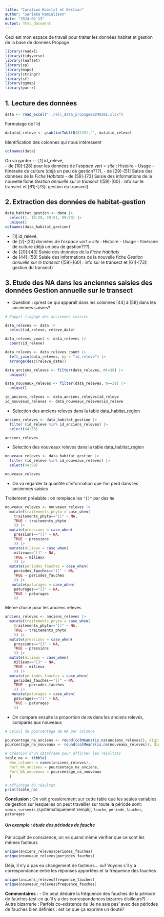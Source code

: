 ```yaml
---
title: "Curation Habitat et Gestion"
author: "Sariaka Ramialison"
date: "2024-02-13"
output: html_document
---
```


Ceci est mon espace de travail pour traiter les données habitat et gestion de la base de données Propage

```r
library(readxl)
library(tidyverse)
library(leaflet)
library(sp)
library(maps)
library(stringr)
library(sf)
library(ggmap)
library(purrr)
```


## 1. Lecture des données
```r
data <- read_excel("../all_data_propage20240201.xlsx")
```

Formatage de l'id

```r
data$id_releve <- gsub(intToUtf8(8239),"", data$id_releve)
```

Identification des colonnes qui nous intéressent
```r
colnames(data)
```

On va garder :
- [1] id_relevé,  
- de [10]-[28] pour les données de l'*espace vert* = *site* : Histoire - Usage - Itinéraire de culture (déjà un peu de gestion???),
- de [29]-[51] Saisie des données de la *Fiche Habitats* 
- de [59]-[73] Saisie des informations de la nouvelle fiche *Gestion annuelle sur le transect* ([59]-[60] : info sur le transect et [61]-[73]: gestion du transect) 

## 2. Extraction des données de habitat-gestion

```r
data_habitat_gestion <- data |>
  select(1, 10:28, 29:51, 59:73) |>
  unique()
colnames(data_habitat_gestion)
```

- [1] id_relevé,  
- de [2]-[20] données de l'*espace vert* = *site* : Histoire - Usage - Itinéraire de culture (déjà un peu de gestion???),
- de [20]-[43] Saisie des données de la *Fiche Habitats* 
- de [44]-[58] Saisie des informations de la nouvelle fiche *Gestion annuelle sur le transect* ([59]-[60] : info sur le transect et [61]-[73]: gestion du transect) 


## 3. Etude des NA dans les anciennes saisies des données Gestion annuelle sur le transect

+ Question : qu'est ce qui apparaît dans les colonnes [44] à [58] dans les anciennes saisies?


```r
# Rappel flagage des anciennes saisies

data_releves <- data |> 
  select(id_releve, releve_date) 

data_releves_count <- data_releves |>
  count(id_releve)

data_releves <- data_releves_count |>
  left_join(data_releves, by = "id_releve") |>
  arrange(desc(releve_date))

data_anciens_releves <- filter(data_releves, n!=39) |>
  unique()

data_nouveaux_releves <- filter(data_releves, n==39) |>
  unique()

id_anciens_releves <- data_anciens_releves$id_releve
id_nouveaux_releves <- data_nouveaux_releves$id_releve
```


+ Selection des anciens releves dans la table data_habitat_region

```r
anciens_releves <- data_habitat_gestion |> 
  filter (id_releve %in% id_anciens_releves) |>
  select(44:58)

anciens_releves
```


+ Selection des nouveaux releves dans la table data_habitat_region

```r
nouveaux_releves <- data_habitat_gestion |> 
  filter (id_releve %in% id_nouveaux_releves) |>
  select(44:58)

nouveaux_releves
```


+ On va regarder la quantité d'information que l'on perd dans les anciennes saisies

Traitement préalable : on remplace les `"[]"` par des `NA`

```r
nouveaux_releves <- nouveaux_releves |>
  mutate(traitements_phyto = case_when(
    traitements_phyto=="[]" ~ NA,
    TRUE ~ traitements_phyto
    )) |>
  mutate(pressions = case_when(
    pressions=="[]" ~ NA,
    TRUE ~ pressions
    )) |>
  mutate(milieux = case_when(
    milieux=="[]" ~ NA,
    TRUE ~ milieux
    )) |>
  mutate(periodes_fauches = case_when(
    periodes_fauches=="[]" ~ NA,
    TRUE ~ periodes_fauches
    )) |>
   mutate(paturages = case_when(
    paturages=="[]" ~ NA,
    TRUE ~ paturages
    )) 
```

Meme chose pour les anciens releves

```r
anciens_releves <- anciens_releves |>
  mutate(traitements_phyto = case_when(
    traitements_phyto=="[]" ~ NA,
    TRUE ~ traitements_phyto
    )) |>
  mutate(pressions = case_when(
    pressions=="[]" ~ NA,
    TRUE ~ pressions
    )) |>
  mutate(milieux = case_when(
    milieux=="[]" ~ NA,
    TRUE ~ milieux
    )) |>
  mutate(periodes_fauches = case_when(
    periodes_fauches=="[]" ~ NA,
    TRUE ~ periodes_fauches
    )) |>
   mutate(paturages = case_when(
    paturages=="[]" ~ NA,
    TRUE ~ paturages
    )) 
```




+ On compare ensuite la proportion de `NA` dans les anciens relevés, comparés aux nouveaux


```r
# Calcul du pourcentage de NA par colonne

pourcentage_na_anciens <- round(colMeans(is.na(anciens_releves)), digits=2) * 100
pourcentage_na_nouveaux <- round(colMeans(is.na(nouveaux_releves)), digits=2) * 100

# Création d'un dataframe pour afficher les résultats
table_na <- tibble(
  Nom_colonne = names(anciens_releves),
  Part_NA_anciens = pourcentage_na_anciens,
  Part_NA_nouveaux = pourcentage_na_nouveaux
  )

# Affichage du résultat
print(table_na)
```
**Conclusion** : On voit grossièrement sur cette table que les seules variables de gestion sur lesquelles on peut travailler sur toute la période sont:
`semis_sursemis` (systématiquement rempli), `fauche`, `période_fauches`, `paturages`


##### Un exemple : étude des périodes de fauche 

Par acquit de conscience, on va quand même vérifier que ce sont les mêmes facteurs 


```r
unique(anciens_releves$periodes_fauches)
unique(nouveaux_releves$periodes_fauches)
```

Déjà, il n'y a pas eu changement de facteurs... ouf 
Voyons s'il y a correspondance entre les réponses apportées et la fréquence des fauches

```r
unique(anciens_releves$frequence_fauches)
unique(nouveaux_releves$frequence_fauches)
```


**Commentaires** : 
- On peut déduire la fréquence des fauches de la période de fauches (est-ce qu'il y a des correspondances bizarres d'ailleurs?)
- Autre bizarrerie : Parfois co-existence de 'Je ne sais pas' avec des périodes de fauches bien définies : est ce que ça exprime un doute? 


